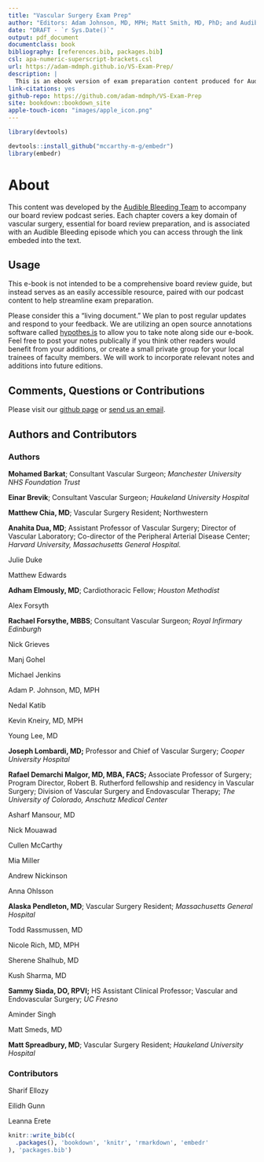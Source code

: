 ```yaml
---
title: "Vascular Surgery Exam Prep"
author: "Editors: Adam Johnson, MD, MPH; Matt Smith, MD, PhD; and Audible Bleeding"
date: "DRAFT - `r Sys.Date()`"
output: pdf_document
documentclass: book
bibliography: [references.bib, packages.bib]
csl: apa-numeric-superscript-brackets.csl
url: https://adam-mdmph.github.io/VS-Exam-Prep/
description: |
  This is an ebook version of exam preparation content produced for Audible Bleeding: The Vascular Surgery Podcast, powered by the Society for Vascular Surgery
link-citations: yes
github-repo: https://github.com/adam-mdmph/VS-Exam-Prep
site: bookdown::bookdown_site
apple-touch-icon: "images/apple_icon.png"
---
```


```r
library(devtools)

devtools::install_github("mccarthy-m-g/embedr")
library(embedr)
```

# About

This content was developed by the [Audible Bleeding Team](https://www.audiblebleeding.com/about-1/) to accompany our board review podcast series. Each chapter covers a key domain of vascular surgery, essential for board review preparation, and is associated with an Audible Bleeding episode which you can access through the link embeded into the text.

## Usage

This e-book is not intended to be a comprehensive board review guide, but instead serves as an easily accessible resource, paired with our podcast content to help streamline exam preparation.

Please consider this a "living document." We plan to post regular updates and respond to your feedback. We are utilizing an open source annotations software called [hypothes.is](https://web.hypothes.is) to allow you to take note along side our e-book. Feel free to post your notes publically if you think other readers would benefit from your additions, or create a small private group for your local trainees of faculty members. We will work to incorporate relevant notes and additions into future editions.

## Comments, Questions or Contributions

Please visit our [github page](https://github.com/adam-mdmph/VS-Exam-Prep) or [send us an email](mailto:audiblebleeding@vascularsociety.org).

## Authors and Contributors

### Authors

**Mohamed Barkat**; Consultant Vascular Surgeon; *Manchester University NHS Foundation Trust*

**Einar Brevik**; Consultant Vascular Surgeon; *Haukeland University Hospital*

**Matthew Chia, MD**; Vascular Surgery Resident; Northwestern

**Anahita Dua, MD**; Assistant Professor of Vascular Surgery; Director of Vascular Laboratory; Co-director of the Peripheral Arterial Disease Center; *Harvard University, Massachusetts General Hospital.*

Julie Duke

Matthew Edwards

**Adham Elmously, MD**; Cardiothoracic Fellow; *Houston Methodist*

Alex Forsyth

**Rachael Forsythe, MBBS**; Consultant Vascular Surgeon; *Royal Infirmary Edinburgh*

Nick Grieves

Manj Gohel

Michael Jenkins

Adam P. Johnson, MD, MPH

Nedal Katib

Kevin Kneiry, MD, MPH

Young Lee, MD

**Joseph Lombardi, MD;** Professor and Chief of Vascular Surgery; *Cooper University Hospital* 

**Rafael Demarchi Malgor, MD, MBA, FACS;** Associate Professor of Surgery; Program Director, Robert B. Rutherford fellowship and residency in Vascular Surgery; Division of Vascular Surgery and Endovascular Therapy; *The University of Colorado, Anschutz Medical Center*

Asharf Mansour, MD

Nick Mouawad

Cullen McCarthy

Mia Miller

Andrew Nickinson

Anna Ohlsson

**Alaska Pendleton, MD**; Vascular Surgery Resident; *Massachusetts General Hospital*

Todd Rassmussen, MD

Nicole Rich, MD, MPH

Sherene Shalhub, MD

Kush Sharma, MD

**Sammy Siada, DO, RPVI;** HS Assistant Clinical Professor; Vascular and Endovascular Surgery; *UC Fresno*

Aminder Singh

Matt Smeds, MD

**Matt Spreadbury, MD**; Vascular Surgery Resident; *Haukeland University Hospital*

### Contributors

Sharif Ellozy

Eilidh Gunn

Leanna Erete

```r
knitr::write_bib(c(
  .packages(), 'bookdown', 'knitr', 'rmarkdown', 'embedr'
), 'packages.bib')
```

